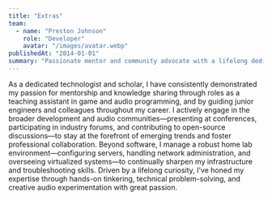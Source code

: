 ```yaml
---
title: "Extras"
team:
  - name: "Preston Johnson"
    role: "Developer"
    avatar: "/images/avatar.webp"
publishedAt: "2014-01-01"
summary: "Passionate mentor and community advocate with a lifelong dedication to audio and technical tinkering, consistently sharing knowledge through teaching, presentations, and hands-on collaboration."
---
```


As a dedicated technologist and scholar, I have consistently demonstrated my passion for mentorship and knowledge sharing through roles as a teaching assistant in game and audio programming, and by guiding junior engineers and colleagues throughout my career. I actively engage in the broader development and audio communities—presenting at conferences, participating in industry forums, and contributing to open-source discussions—to stay at the forefront of emerging trends and foster professional collaboration.
Beyond software, I manage a robust home lab environment—configuring servers, handling network administration, and overseeing virtualized systems—to continually sharpen my infrastructure and troubleshooting skills.
Driven by a lifelong curiosity, I’ve honed my expertise through hands-on tinkering, technical problem-solving, and creative audio experimentation with great passion.
